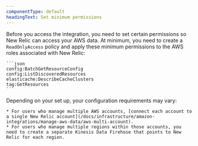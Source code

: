 ```yaml
---
componentType: default
headingText: Set minimum permissions
---
```


Before you access the integration, you need to set certain permissions so New Relic can access your AWS data. At minimum, you need to create a `ReadOnlyAccess` policy and apply these minimum permissions to the AWS roles associated with New Relic:

    ```json
    config:BatchGetResourceConfig
    config:ListDiscoveredResources
    elasticache:DescribeCacheClusters
    tag:GetResources
    ```

Depending on your set up, your configuration requirements may vary:

    * For users who manage multiple AWS accounts, [connect each account to a single New Relic account](/docs/infrastructure/amazon-integrations/manage-aws-data/aws-multi-account).
    * For users who manage multiple regions within those accounts, you need to create a separate Kinesis Data Firehose that points to New Relic for each region.